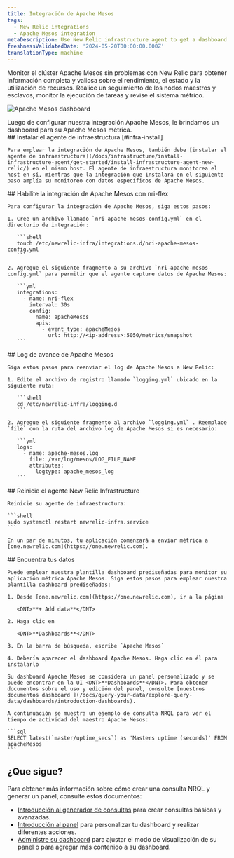 ```yaml
---
title: Integración de Apache Mesos
tags:
  - New Relic integrations
  - Apache Mesos integration
metaDescription: Use New Relic infrastructure agent to get a dashboard with metrics from your Apache Mesos.
freshnessValidatedDate: '2024-05-20T00:00:00.000Z'
translationType: machine
---
```



Monitor el clúster Apache Mesos sin problemas con New Relic para obtener información completa y valiosa sobre el rendimiento, el estado y la utilización de recursos. Realice un seguimiento de los nodos maestros y esclavos, monitor la ejecución de tareas y revise el sistema métrico.

<img
  title="Apache Mesos dashboard"
  alt="Apache Mesos dashboard"
  src={apacheMesosDashboard}
/>

<figcaption>
  Luego de configurar nuestra integración Apache Mesos, le brindamos un dashboard para su Apache Mesos métrica.
</figcaption>

<Steps>
  <Step>
    ## Instalar el agente de infraestructura [#infra-install]

    Para emplear la integración de Apache Mesos, también debe [instalar el agente de infraestructura](/docs/infrastructure/install-infrastructure-agent/get-started/install-infrastructure-agent-new-relic/) en el mismo host. El agente de infraestructura monitorea el host en sí, mientras que la integración que instalará en el siguiente paso amplía su monitoreo con datos específicos de Apache Mesos.
  </Step>

  <Step>
    ## Habilite la integración de Apache Mesos con nri-flex

    Para configurar la integración de Apache Mesos, siga estos pasos:

    1. Cree un archivo llamado `nri-apache-mesos-config.yml` en el directorio de integración:

       ```shell
       touch /etc/newrelic-infra/integrations.d/nri-apache-mesos-config.yml
       ```

    2. Agregue el siguiente fragmento a su archivo `nri-apache-mesos-config.yml` para permitir que el agente capture datos de Apache Mesos:

       ```yml
       integrations:
         - name: nri-flex
           interval: 30s
           config:
             name: apacheMesos
             apis:
               - event_type: apacheMesos
                 url: http://<ip-address>:5050/metrics/snapshot
       ```
  </Step>

  <Step>
    ## Log de avance de Apache Mesos

    Siga estos pasos para reenviar el log de Apache Mesos a New Relic:

    1. Edite el archivo de registro llamado `logging.yml` ubicado en la siguiente ruta:

       ```shell
       cd /etc/newrelic-infra/logging.d
       ```

    2. Agregue el siguiente fragmento al archivo `logging.yml` . Reemplace `file` con la ruta del archivo log de Apache Mesos si es necesario:

       ```yml
       logs:
         - name: apache-mesos.log
           file: /var/log/mesos/LOG_FILE_NAME
           attributes:
             logtype: apache_mesos_log
       ```
  </Step>

  <Step>
    ## Reinicie el agente New Relic Infrastructure

    Reinicie su agente de infraestructura:

    ```shell
    sudo systemctl restart newrelic-infra.service
    ```

    En un par de minutos, tu aplicación comenzará a enviar métrica a [one.newrelic.com](https://one.newrelic.com).  

  </Step>

  <Step>
    ## Encuentra tus datos

    Puede emplear nuestra plantilla dashboard prediseñadas para monitor su aplicación métrica Apache Mesos. Siga estos pasos para emplear nuestra plantilla dashboard prediseñadas:

    1. Desde [one.newrelic.com](https://one.newrelic.com), ir a la página

       <DNT>**+ Add data**</DNT>

    2. Haga clic en

       <DNT>**Dashboards**</DNT>

    3. En la barra de búsqueda, escribe `Apache Mesos`

    4. Debería aparecer el dashboard Apache Mesos. Haga clic en él para instalarlo

    Su dashboard Apache Mesos se considera un panel personalizado y se puede encontrar en la UI <DNT>**Dashboards**</DNT>. Para obtener documentos sobre el uso y edición del panel, consulte [nuestros documentos dashboard ](/docs/query-your-data/explore-query-data/dashboards/introduction-dashboards).

    A continuación se muestra un ejemplo de consulta NRQL para ver el tiempo de actividad del maestro Apache Mesos:

    ```sql
    SELECT latest(`master/uptime_secs`) as 'Masters uptime (seconds)' FROM apacheMesos
    ```
  </Step>
</Steps>

## ¿Que sigue?

Para obtener más información sobre cómo crear una consulta NRQL y generar un panel, consulte estos documentos:

* [Introducción al generador de consultas](/docs/query-your-data/explore-query-data/query-builder/introduction-query-builder) para crear consultas básicas y avanzadas.
* [Introducción al panel](/docs/query-your-data/explore-query-data/dashboards/introduction-dashboards) para personalizar tu dashboard y realizar diferentes acciones.
* [Administre su dashboard](/docs/query-your-data/explore-query-data/dashboards/manage-your-dashboard) para ajustar el modo de visualización de su panel o para agregar más contenido a su dashboard.